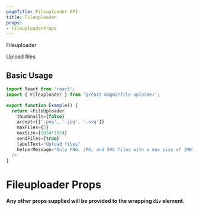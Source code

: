 ```yaml
---
pageTitle: Fileuploader API
title: Fileuploader
props:
- FileuploaderProps
---
```


<DocsHeading type="api">
  Fileuploader
</DocsHeading>

Upload files

## Basic Usage

```typescript
import React from 'react';
import { Fileuploader } from '@react-magma/file-uploader';

export function Example() {
  return <FileUploader 
    thumbnails={false}
    accept={['.png', '.jpg', '.svg']}
    maxFiles={5}
    maxSize={1024*1024}
    sendFiles={true}
    labelText="Upload files"
    helperMessage="Only PNG, JPG, and SVG files with a max size of 1MB"
  />
}
```

# Fileuploader Props

**Any other props supplied will be provided to the wrapping `div` element.**

<FileuploaderProps />
